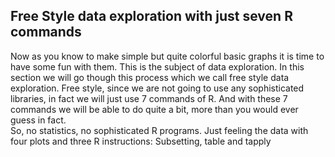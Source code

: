 ## Free Style data exploration with just seven R commands {#freestyle}

Now as you know to make simple but quite colorful basic graphs it is time to have some fun with them. This is the subject of data exploration. 
In this section we will go though this process which we call free style data exploration. Free style, since we are not going to use any sophisticated libraries, in fact we will just use 7 commands of R. And with these 7 commands we will be able to do quite a bit, more than you would ever guess in fact.  
So, no statistics, no sophisticated R programs. Just feeling the data with four plots and  three R instructions:
Subsetting, table and tapply
